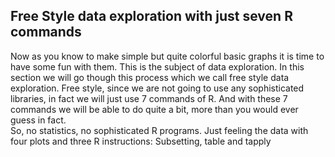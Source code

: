 ## Free Style data exploration with just seven R commands {#freestyle}

Now as you know to make simple but quite colorful basic graphs it is time to have some fun with them. This is the subject of data exploration. 
In this section we will go though this process which we call free style data exploration. Free style, since we are not going to use any sophisticated libraries, in fact we will just use 7 commands of R. And with these 7 commands we will be able to do quite a bit, more than you would ever guess in fact.  
So, no statistics, no sophisticated R programs. Just feeling the data with four plots and  three R instructions:
Subsetting, table and tapply
